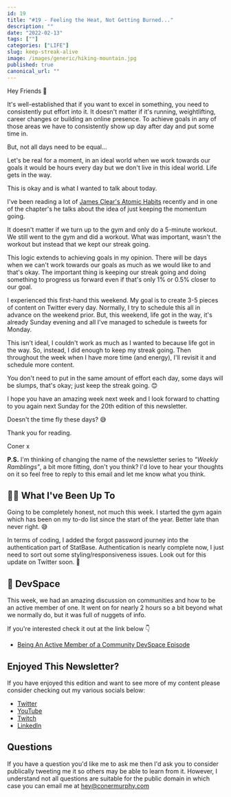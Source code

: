 ```yaml
---
id: 19
title: "#19 - Feeling the Heat, Not Getting Burned..."
description: ""
date: "2022-02-13"
tags: [""]
categories: ["LIFE"]
slug: keep-streak-alive
image: /images/generic/hiking-mountain.jpg
published: true
canonical_url: ""
---
```


Hey Friends 👋

It's well-established that if you want to excel in something, you need to consistently put effort into it. It doesn't matter if it's running, weightlifting, career changes or building an online presence. To achieve goals in any of those areas we have to consistently show up day after day and put some time in.

But, not all days need to be equal...

Let's be real for a moment, in an ideal world when we work towards our goals it would be hours every day but we don't live in this ideal world. Life gets in the way.

This is okay and is what I wanted to talk about today.

I've been reading a lot of [James Clear's Atomic Habits](https://www.amazon.co.uk/Atomic-Habits-Proven-Build-Break/dp/1847941834) recently and in one of the chapter's he talks about the idea of just keeping the momentum going.

It doesn't matter if we turn up to the gym and only do a 5-minute workout. We still went to the gym and did a workout. What was important, wasn't the workout but instead that we kept our streak going.

This logic extends to achieving goals in my opinion. There will be days when we can't work towards our goals as much as we would like to and that's okay. The important thing is keeping our streak going and doing something to progress us forward even if that's only 1% or 0.5% closer to our goal.

I experienced this first-hand this weekend. My goal is to create 3-5 pieces of content on Twitter every day. Normally, I try to schedule this all in advance on the weekend prior. But, this weekend, life got in the way, it's already Sunday evening and all I've managed to schedule is tweets for Monday.

This isn't ideal, I couldn't work as much as I wanted to because life got in the way. So, instead, I did enough to keep my streak going. Then throughout the week when I have more time (and energy), I'll revisit it and schedule more content.

You don't need to put in the same amount of effort each day, some days will be slumps, that's okay; just keep the streak going. 😊

I hope you have an amazing week next week and I look forward to chatting to you again next Sunday for the 20th edition of this newsletter.

Doesn't the time fly these days? 😅

Thank you for reading.

Coner x

**P.S.** I'm thinking of changing the name of the newsletter series to _"Weekly Ramblings"_, a bit more fitting, don't you think? I'd love to hear your thoughts on it so feel free to reply to this email and let me know what you think.

## 🏃‍♂️ What I've Been Up To

Going to be completely honest, not much this week. I started the gym again which has been on my to-do list since the start of the year. Better late than never right. 😅

In terms of coding, I added the forgot password journey into the authentication part of StatBase. Authentication is nearly complete now, I just need to sort out some styling/responsiveness issues. Look out for this update on Twitter soon. 👀

## 🎤 DevSpace

This week, we had an amazing discussion on communities and how to be an active member of one. It went on for nearly 2 hours so a bit beyond what we normally do, but it was full of nuggets of info.

If you're interested check it out at the link below 👇

- [Being An Active Member of a Community DevSpace Episode](https://twitter.com/MrConerMurphy/status/1491471738701553669)

## Enjoyed This Newsletter?

If you have enjoyed this edition and want to see more of my content please consider checking out my various socials below:

- [Twitter](https://twitter.com/MrConerMurphy/)
- [YouTube](https://www.youtube.com/channel/UCKbxBnz1xuyGAPMCOZQRdVw)
- [Twitch](https://www.twitch.tv/conermurphy)
- [LinkedIn](https://www.linkedin.com/in/coner-murphy/)

## Questions

If you have a question you'd like me to ask me then I'd ask you to consider publically tweeting me it so others may be able to learn from it. However, I understand not all questions are suitable for the public domain in which case you can email me at [hey@conermurphy.com](mailto:hey@conermurphy.com)
